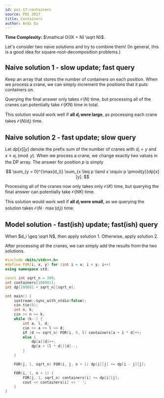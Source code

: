 ```yaml
---
id: poi-17-containers
source: POI 2017
title: Containers
author: Andi Qu
---
```


**Time Complexity:** $\mathcal O((K + N) \sqrt N)$.

Let's consider two naive solutions and try to combine them! (In general, this is
a good idea for square-root-decomposition problems.)

## Naive solution 1 - slow update; fast query

Keep an array that stores the number of containers on each position. When we
process a crane, we can simply increment the positions that it puts containers
on.

Querying the final answer only takes $\mathcal O(N)$ time, but processing all of
the cranes can potentially take $\mathcal O(KN)$ time in total.

This solution would work well if **all $d_i$ were large**, as processing each
crane takes $\mathcal O(N / d_i)$ time.

## Naive solution 2 - fast update; slow query

Let $dp[x][y]$ denote the prefix sum of the number of cranes with $d_i = y$ and
$x \equiv a_i \pmod{y}$. When we process a crane, we change exactly two values
in the DP array. The answer for position $p$ is simply

$$
\sum_{y = 0}^{\max(d_i)} \sum_{x \leq p \land x \equiv p \pmod{y}}dp[x][y].
$$

Processing all of the cranes now only takes only $\mathcal O(K)$ time, but
querying the final answer can potentially take $\mathcal O(NK)$ time.

This solution would work well if **all $d_i$ were small**, as we querying the
solution takes $\mathcal O(N \cdot \max(d_i))$ time.

## Model solution - fast(ish) update; fast(ish) query

When $d_i \geq \sqrt N$, then apply solution 1. Otherwise, apply solution 2.

After processing all the cranes, we can simply add the results from the two
solutions.

```cpp
#include <bits/stdc++.h>
#define FOR(i, x, y) for (int i = x; i < y; i++)
using namespace std;

const int sqrt_n = 300;
int containers[100001];
int dp[100001 + sqrt_n][sqrt_n];

int main() {
	iostream::sync_with_stdio(false);
	cin.tie(0);
	int n, k;
	cin >> n >> k;
	while (k--) {
		int a, l, d;
		cin >> a >> l >> d;
		if (d >= sqrt_n) FOR(i, 0, l) containers[a + i * d]++;
		else {
			dp[a][d]++;
			dp[a + (l * d)][d]--;
		}
	}

	FOR(j, 1, sqrt_n) FOR(i, j, n + 1) dp[i][j] += dp[i - j][j];

	FOR(i, 1, n + 1) {
		FOR(j, 1, sqrt_n) containers[i] += dp[i][j];
		cout << containers[i] << ' ';
	}
}
```

